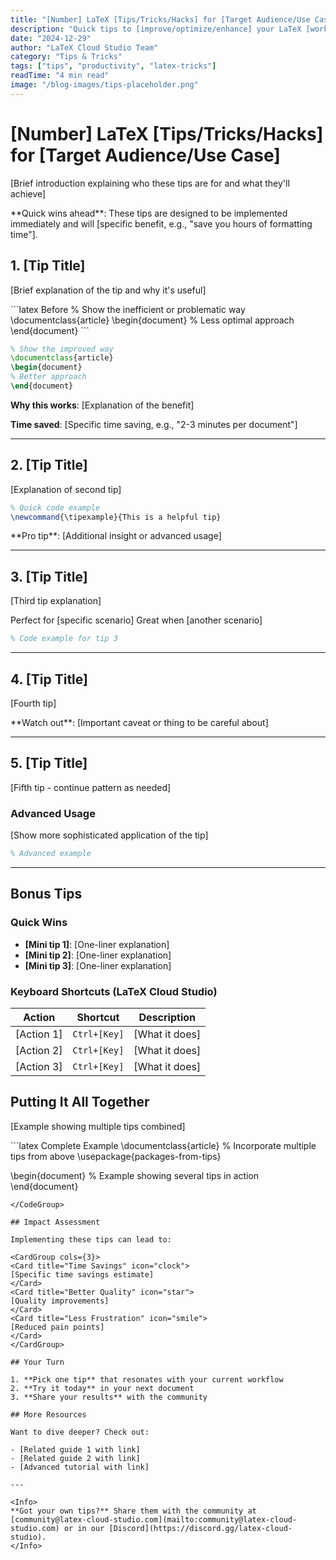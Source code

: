 ```yaml
---
title: "[Number] LaTeX [Tips/Tricks/Hacks] for [Target Audience/Use Case]"
description: "Quick tips to [improve/optimize/enhance] your LaTeX [workflow/documents/experience]"
date: "2024-12-29"
author: "LaTeX Cloud Studio Team"
category: "Tips & Tricks"
tags: ["tips", "productivity", "latex-tricks"]
readTime: "4 min read"
image: "/blog-images/tips-placeholder.png"
---
```


# [Number] LaTeX [Tips/Tricks/Hacks] for [Target Audience/Use Case]

[Brief introduction explaining who these tips are for and what they'll achieve]

<Info>
**Quick wins ahead**: These tips are designed to be implemented immediately and will [specific benefit, e.g., "save you hours of formatting time"].
</Info>

## 1. [Tip Title] 

[Brief explanation of the tip and why it's useful]

<CodeGroup>
```latex Before
% Show the inefficient or problematic way
\documentclass{article}
\begin{document}
% Less optimal approach
\end{document}
```

```latex After
% Show the improved way
\documentclass{article}
\begin{document}
% Better approach
\end{document}
```
</CodeGroup>

**Why this works**: [Explanation of the benefit]

**Time saved**: [Specific time saving, e.g., "2-3 minutes per document"]

---

## 2. [Tip Title]

[Explanation of second tip]

```latex
% Quick code example
\newcommand{\tipexample}{This is a helpful tip}
```

<Tip>
**Pro tip**: [Additional insight or advanced usage]
</Tip>

---

## 3. [Tip Title]

[Third tip explanation]

<CardGroup cols={2}>
<Card title="Use Case 1" icon="file-text">
Perfect for [specific scenario]
</Card>
<Card title="Use Case 2" icon="users">
Great when [another scenario]
</Card>
</CardGroup>

```latex
% Code example for tip 3
```

---

## 4. [Tip Title]

[Fourth tip]

<Warning>
**Watch out**: [Important caveat or thing to be careful about]
</Warning>

---

## 5. [Tip Title]

[Fifth tip - continue pattern as needed]

### Advanced Usage

[Show more sophisticated application of the tip]

```latex
% Advanced example
```

---

## Bonus Tips

### Quick Wins

- **[Mini tip 1]**: [One-liner explanation]
- **[Mini tip 2]**: [One-liner explanation]  
- **[Mini tip 3]**: [One-liner explanation]

### Keyboard Shortcuts (LaTeX Cloud Studio)

| Action | Shortcut | Description |
|--------|----------|-------------|
| [Action 1] | `Ctrl+[Key]` | [What it does] |
| [Action 2] | `Ctrl+[Key]` | [What it does] |
| [Action 3] | `Ctrl+[Key]` | [What it does] |

## Putting It All Together

[Example showing multiple tips combined]

<CodeGroup>
```latex Complete Example
\documentclass{article}
% Incorporate multiple tips from above
\usepackage{packages-from-tips}

\begin{document}
% Example showing several tips in action
\end{document}
```
</CodeGroup>

## Impact Assessment

Implementing these tips can lead to:

<CardGroup cols={3}>
<Card title="Time Savings" icon="clock">
[Specific time savings estimate]
</Card>
<Card title="Better Quality" icon="star">
[Quality improvements]
</Card>
<Card title="Less Frustration" icon="smile">
[Reduced pain points]
</Card>
</CardGroup>

## Your Turn

1. **Pick one tip** that resonates with your current workflow
2. **Try it today** in your next document
3. **Share your results** with the community

## More Resources

Want to dive deeper? Check out:

- [Related guide 1 with link]
- [Related guide 2 with link]
- [Advanced tutorial with link]

---

<Info>
**Got your own tips?** Share them with the community at [community@latex-cloud-studio.com](mailto:community@latex-cloud-studio.com) or in our [Discord](https://discord.gg/latex-cloud-studio).
</Info>